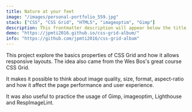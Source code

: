 ```yaml
---
title: Nature at your feet
image: "/images/personal-portfolio_559.jpg"
stack: ["CSS", "CSS Grid", "HTML5", "imageoptim", "Gimp"]
description: This frontmatter description will appear below the title
demo: "https://jpmti2016.github.io/css-grid-album/"
info: "https://github.com/jpmti2016/css-grid-album"
---
```


This project explore the basics properties of CSS Grid and how
it allows responsive layouts. The idea also came from the Wes
Bos's great course CSS Grid.

It makes it possible to think about image quality, size,
format, aspect-ratio and how it affect the page performance
and user experience.

It was also useful to practice the usage of Gimp, imageoptim,
Lighthouse and RespImageLint.
